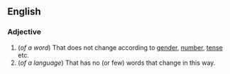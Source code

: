 ==English==

===Adjective===
{{en-adj|-}}

#(''of a word'') That does not change according to [[gender]], [[number]], [[tense]] etc.
#(''of a language'') That has no (or few) words that change in this way.